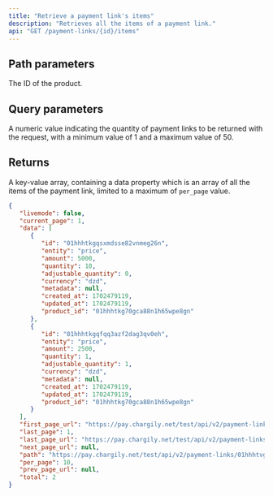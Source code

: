 ```yaml
---
title: "Retrieve a payment link's items"
description: "Retrieves all the items of a payment link."
api: "GET /payment-links/{id}/items"
---
```


## Path parameters

<ParamField path="id" type="string">
   The ID of the product.
</ParamField>

## Query parameters

<ParamField query="per_page" type="integer">
   A numeric value indicating the quantity of payment links to be returned with
   the request, with a minimum value of 1 and a maximum value of 50.
</ParamField>

## Returns

A key-value array, containing a data property which is an array of all the items of the payment link, limited to a maximum of `per_page` value.

<ResponseExample>

```json Response
{
   "livemode": false,
   "current_page": 1,
   "data": [
      {
         "id": "01hhhtkgqsxmdsse82vnmeg26n",
         "entity": "price",
         "amount": 5000,
         "quantity": 10,
         "adjustable_quantity": 0,
         "currency": "dzd",
         "metadata": null,
         "created_at": 1702479119,
         "updated_at": 1702479119,
         "product_id": "01hhhtkg70gca88n1h65wpe8gn"
      },
      {
         "id": "01hhhtkgqfqq3azf2dag3qv0eh",
         "entity": "price",
         "amount": 2500,
         "quantity": 1,
         "adjustable_quantity": 1,
         "currency": "dzd",
         "metadata": null,
         "created_at": 1702479119,
         "updated_at": 1702479119,
         "product_id": "01hhhtkg70gca88n1h65wpe8gn"
      }
   ],
   "first_page_url": "https://pay.chargily.net/test/api/v2/payment-links/01hhhtvg4w7gk4mcaxmgzb2ynw/items?page=1",
   "last_page": 1,
   "last_page_url": "https://pay.chargily.net/test/api/v2/payment-links/01hhhtvg4w7gk4mcaxmgzb2ynw/items?page=1",
   "next_page_url": null,
   "path": "https://pay.chargily.net/test/api/v2/payment-links/01hhhtvg4w7gk4mcaxmgzb2ynw/items",
   "per_page": 10,
   "prev_page_url": null,
   "total": 2
}
```
</ResponseExample>